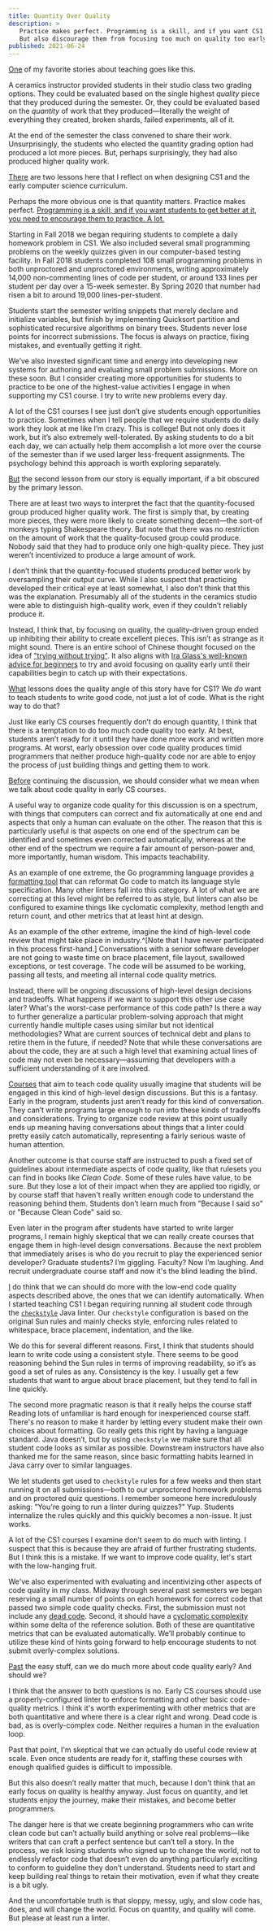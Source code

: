 ```yaml
---
title: Quantity Over Quality
description: >
   Practice makes perfect. Programming is a skill, and if you want CS1 students to get better at it, you need to encourage them to practice. A lot.
   But also discourage them from focusing too much on quality too early.
published: 2021-06-24
---
```


[One](-) of my favorite stories about teaching goes like this.

A ceramics instructor provided students in their studio class two grading options.
They could be evaluated based on the single highest _quality_ piece that they produced during the semester.
Or, they could be evaluated based on the _quantity_ of work that they produced—literally the weight of everything they created, broken shards, failed experiments, all of it.

At the end of the semester the class convened to share their work.
Unsurprisingly, the students who elected the quantity grading option had produced a lot more pieces.
But, perhaps surprisingly, they had also produced higher quality work.

[There](-) are two lessons here that I reflect on when designing CS1 and the early computer science curriculum.

Perhaps the more obvious one is that quantity matters.
Practice makes perfect.
[Programming is a skill, and if you want students to get better at it, you need to encourage them to practice. A lot.](+)

Starting in Fall 2018 we began requiring students to complete a daily homework problem in CS1.
We also included several small programming problems on the weekly quizzes given in our computer-based testing facility.
In Fall 2018 students completed 108 small programming problems in both unproctored and unproctored environments, writing approximately 14,000 non-commenting lines of code per student, or around 133 lines per student per day over a 15-week semester.
By Spring 2020 that number had risen a bit to around 19,000 lines-per-student.

Students start the semester writing snippets that merely declare and initialize variables, but finish by implementing Quicksort partition and sophisticated recursive algorithms on binary trees.
Students never lose points for incorrect submissions.
The focus is always on practice, fixing mistakes, and eventually getting it right.

We’ve also invested significant time and energy into developing new systems for authoring and evaluating small problem submissions.
More on these soon.
But I consider creating more opportunities for students to practice to be one of the highest-value activities I engage in when supporting my CS1 course.
I try to write new problems every day.

A lot of the CS1 courses I see just don’t give students enough opportunities to practice.
Sometimes when I tell people that we require students do daily work they look at me like I’m crazy.
This is college!
But not only does it work, but it’s also extremely well-tolerated.
By asking students to do a bit each day, we can actually help them accomplish a lot more over the course of the semester than if we used larger less-frequent assignments.
The psychology behind this approach is worth exploring separately.

[But](-) the second lesson from our story is equally important, if a bit obscured by the primary lesson.

There are at least two ways to interpret the fact that the quantity-focused group produced higher quality work.
The first is simply that, by creating more pieces, they were more likely to create something decent—the sort-of monkeys typing Shakespeare theory.
But note that there was no restriction on the amount of work that the quality-focused group could produce.
Nobody said that they had to produce only one high-quality piece.
They just weren’t incentivized to produce a large amount of work.

I don’t think that the quantity-focused students produced better work by oversampling their output curve.
While I also suspect that practicing developed their critical eye at least somewhat, I also don’t think that this was the explanation.
Presumably all of the students in the ceramics studio were able to distinguish high-quality work, even if they couldn’t reliably produce it.

Instead, I think that, by focusing on quality, the quality-driven group ended up inhibiting their ability to create excellent pieces.
This isn’t as strange as it might sound.
There is an entire school of Chinese thought focused on the idea of ["trying without trying"](https://en.wikipedia.org/wiki/Wu_wei).
It also aligns with [Ira Glass's well-known advice for beginners](https://www.goodreads.com/quotes/309485-nobody-tells-this-to-people-who-are-beginners-i-wish) to try and avoid focusing on quality early until their capabilities begin to catch up with their expectations.

[What](-) lessons does the quality angle of this story have for CS1?
We _do_ want to teach students to write good code, not just a lot of code.
What is the right way to do that?

Just like early CS courses frequently don’t do enough quantity, I think that there is a temptation to do too much code quality too early.
At best, students aren’t ready for it until they have done more work and written more programs.
At worst, early obsession over code quality produces timid programmers that neither produce high-quality code nor are able to enjoy the process of just building things and getting them to work.

[Before](-) continuing the discussion, we should consider what we mean when we talk about code quality in early CS courses.

A useful way to organize code quality for this discussion is on a spectrum, with things that computers can correct and fix automatically at one end and aspects that only a human can evaluate on the other.
The reason that this is particularly useful is that aspects on one end of the spectrum can be identified and sometimes even corrected automatically, whereas at the other end of the spectrum we require a fair amount of person-power and, more importantly, human wisdom.
This impacts teachability.

As an example of one extreme, the Go programming language provides [a formatting tool](https://blog.golang.org/gofmt) that can reformat Go code to match its language style specification.
Many other linters fall into this category.
A lot of what we are correcting at this level might be referred to as style, but linters can also be configured to examine things like cyclomatic complexity, method length and return count, and other metrics that at least hint at design.

As an example of the other extreme, imagine the kind of high-level code review that might take place in industry.^[Note that I have never participated in this process first-hand.]
Conversations with a senior software developer are not going to waste time on brace placement, file layout, swallowed exceptions, or test coverage.
The code will be assumed to be working, passing all tests, and meeting all internal code quality metrics.

Instead, there will be ongoing discussions of high-level design decisions and tradeoffs.
What happens if we want to support this other use case later?
What's the worst-case performance of this code path?
Is there a way to further generalize a particular problem-solving approach that might currently handle multiple cases using similar but not identical methodologies?
What are current sources of technical debt and plans to retire them in the future, if needed?
Note that while these conversations are about the code, they are at such a high level that examining actual lines of code may not even be necessary—assuming that developers with a sufficient understanding of it are involved.

[Courses](-) that aim to teach code quality usually imagine that students will be engaged in this kind of high-level design discussions.
But this is a fantasy.
Early in the program, students just aren’t ready for this kind of conversation.
They can’t write programs large enough to run into these kinds of tradeoffs and considerations.
Trying to organize code review at this point usually ends up meaning having conversations about things that a linter could pretty easily catch automatically, representing a fairly serious waste of human attention.

Another outcome is that course staff are instructed to push a fixed set of guidelines about intermediate aspects of code quality, like that rulesets you can find in books like _Clean Code_.
Some of these rules have value, to be sure.
But they lose a lot of their impact when they are applied too rigidly, or by course staff that haven't really written enough code to understand the reasoning behind them.
Students don’t learn much from "Because I said so" or "Because Clean Code" said so.

Even later in the program after students have started to write larger programs, I remain highly skeptical that we can really create courses that engage them in high-level design conversations.
Because the next problem that immediately arises is who do you recruit to play the experienced senior developer?
Graduate students?
I’m giggling.
Faculty?
Now I’m laughing.
And recruit undergraduate course staff and now it's the blind leading the blind.

[I](-) do think that we can should do more with the low-end code quality aspects described above, the ones that we can identify automatically.
When I started teaching CS1 I began requiring running all student code through the [`checkstyle`](https://checkstyle.sourceforge.io/) Java linter.
Our `checkstyle` configuration is based on the original Sun rules and mainly checks style, enforcing rules related to whitespace, brace placement, indentation, and the like.

We do this for several different reasons.
First, I think that students should learn to write code using a consistent style.
There seems to be good reasoning behind the Sun rules in terms of improving readability, so it’s as good a set of rules as any.
Consistency is the key.
I usually get a few students that want to argue about brace placement, but they tend to fall in line quickly.

The second more pragmatic reason is that it really helps the course staff
Reading lots of unfamiliar is hard enough for inexperienced course staff.
There's no reason to make it harder by letting every student make their own choices about formatting.
Go really gets this right by having a language standard.
Java doesn’t, but by using `checkstyle` we make sure that all student code looks as similar as possible.
Downstream instructors have also thanked me for the same reason, since basic formatting habits learned in Java carry over to similar languages.

We let students get used to `checkstyle` rules for a few weeks and then start running it on all submissions—both to our unproctored homework problems and on proctored quiz questions.
I remember someone here incredulously asking: "You're going to run a linter during quizzes?"
Yup.
Students internalize the rules quickly and this quickly becomes a non-issue.
It just works.

A lot of the CS1 courses I examine don’t seem to do much with linting.
I suspect that this is because they are afraid of further frustrating students.
But I think this is a mistake.
If we want to improve code quality, let's start with the low-hanging fruit.

We've also experimented with evaluating and incentivizing other aspects of code quality in my class.
Midway through several past semesters we began reserving a small number of points on each homework for correct code that passed two simple code quality checks.
First, the submission must not include any [dead code](https://en.wikipedia.org/wiki/Dead_code).
Second, it should have a [cyclomatic complexity](https://en.wikipedia.org/wiki/Cyclomatic_complexity) within some delta of the reference solution.
Both of these are quantitative metrics that can be evaluated automatically.
We’ll probably continue to utilize these kind of hints going forward to help encourage students to not submit overly-complex solutions.

[Past](-) the easy stuff, can we do much more about code quality early? And should we?

I think that the answer to both questions is no.
Early CS courses should use a properly-configured linter to enforce formatting and other basic code-quality metrics.
I think it's worth experimenting with other metrics that are both quantitative and where there is a clear right and wrong.
Dead code is bad, as is overly-complex code.
Neither requires a human in the evaluation loop.

Past that point, I'm skeptical that we can actually do useful code review at scale.
Even once students are ready for it, staffing these courses with enough qualified guides is difficult to impossible.

But this also doesn’t really matter that much, because I don't think that an early focus on quality is healthy anyway.
Just focus on quantity, and let students enjoy the journey, make their mistakes, and become better programmers.

The danger here is that we create beginning programmers who can write clean code but can’t actually build anything or solve real problems—like writers that can craft a perfect sentence but can’t tell a story.
In the process, we risk losing students who signed up to change the world, not to endlessly refactor code that doesn’t even do anything particularly exciting to conform to guideline they don’t understand.
Students need to start and keep building real things to retain their motivation, even if what they create is a bit ugly.

And the uncomfortable truth is that sloppy, messy, ugly, and slow code has, does, and will change the world.
Focus on quantity, and quality will come.
But please at least run a linter.
